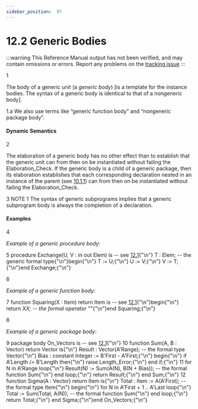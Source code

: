 ```yaml
---
sidebar_position:  97
---
```


# 12.2 Generic Bodies

:::warning
This Reference Manual output has not been verified,
and may contain omissions or errors.
Report any problems on the [tracking issue](https://github.com/ada-lang-io/ada-lang-io/issues/20)
:::


<MarginText>1</MarginText>
<p>The body of a generic unit (a <em>generic body</em>) [is a template for the instance bodies. The syntax of a generic body is identical to that of a nongeneric body]. <br /></p>

<MarginText>1.a</MarginText>
<Admonition type="aarm" aarm="ramification" title="Ramification: ">
<strong></strong>We also use terms like &ldquo;generic function body&rdquo; and &ldquo;nongeneric package body&rdquo;. <br /></Admonition>


#### Dynamic Semantics

<MarginText>2</MarginText>
<p>The elaboration of a generic body has no other effect than to establish that the generic unit can from then on be instantiated without failing the Elaboration_Check. If the generic body is a child of a generic package, then its elaboration establishes that each corresponding declaration nested in an instance of the parent (see <a href="../AA-10/AA-10.1#Subclause_10.1.1">10.1.1</a>) can from then on be instantiated without failing the Elaboration_Check. <br /></p>

<MarginText>3</MarginText>
<Admonition type="aarm" aarm="note" title="Note: ">
NOTE 1   The syntax of generic subprograms implies that a generic subprogram body is always the completion of a declaration. <br /></Admonition>


#### Examples

<MarginText>4</MarginText>
<p><em>Example of a generic procedure body:</em> <br /></p>

<MarginText>5</MarginText>
<CodeBlock language="ada">
procedure Exchange(U, V : in out Elem) is  -- see <a href="../AA-12/AA-12.1">12.1</a>{"\n"}   T : Elem;  --  the generic formal type{"\n"}begin{"\n"}   T := U;{"\n"}   U := V;{"\n"}   V := T;{"\n"}end Exchange;{"\n"}

</CodeBlock>
<MarginText>6</MarginText>
<p><em>Example of a generic function body:</em> <br /></p>

<MarginText>7</MarginText>
<CodeBlock language="ada">
function Squaring(X : Item) return Item is  --  see <a href="../AA-12/AA-12.1">12.1</a>{"\n"}begin{"\n"}   return X*X;  --  the formal operator "*"{"\n"}end Squaring;{"\n"}

</CodeBlock>
<MarginText>8</MarginText>
<p><em>Example of a generic package body:</em> <br /></p>

<MarginText>9</MarginText>
<CodeBlock language="ada">
package body On_Vectors is  --  see <a href="../AA-12/AA-12.1">12.1</a>{"\n"}
<MarginText>10</MarginText>
   function Sum(A, B : Vector) return Vector is{"\n"}      Result : Vector(A'Range); --  the formal type Vector{"\n"}      Bias   : constant Integer := B'First - A'First;{"\n"}   begin{"\n"}      if A'Length /= B'Length then{"\n"}         raise Length_Error;{"\n"}      end if;{"\n"}
<MarginText>11</MarginText>
      for N in A'Range loop{"\n"}         Result(N) := Sum(A(N), B(N + Bias)); -- the formal function Sum{"\n"}      end loop;{"\n"}      return Result;{"\n"}   end Sum;{"\n"}
<MarginText>12</MarginText>
   function Sigma(A : Vector) return Item is{"\n"}      Total : Item := A(A'First); --  the formal type Item{"\n"}   begin{"\n"}      for N in A'First + 1 .. A'Last loop{"\n"}         Total := Sum(Total, A(N)); --  the formal function Sum{"\n"}      end loop;{"\n"}      return Total;{"\n"}   end Sigma;{"\n"}end On_Vectors;{"\n"}

</CodeBlock>
